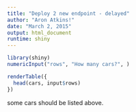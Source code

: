 ```yaml
---
title: "Deploy 2 new endpoint - delayed"
author: "Aron Atkins!"
date: "March 2, 2015"
output: html_document
runtime: shiny
---
```


```r
library(shiny)
numericInput("rows", "How many cars?", )

renderTable({
  head(cars, input$rows)
})
```

some cars should be listed above.
